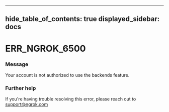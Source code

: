 

---
hide_table_of_contents: true
displayed_sidebar: docs
---


# ERR_NGROK_6500

### Message
Your account is not authorized to use the backends feature.

<ErrorDetails />



### Further help
If you're having trouble resolving this error, please reach out to [support@ngrok.com](mailto:support@ngrok.com?subject=Help%20with%20ERR_NGROK_6500)

